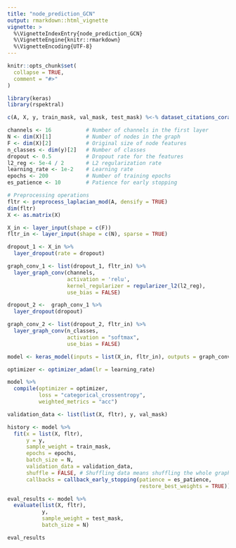 ```yaml
---
title: "node_prediction_GCN"
output: rmarkdown::html_vignette
vignette: >
  %\VignetteIndexEntry{node_prediction_GCN}
  %\VignetteEngine{knitr::rmarkdown}
  %\VignetteEncoding{UTF-8}
---
```


```r
knitr::opts_chunk$set(
  collapse = TRUE,
  comment = "#>"
)
```

```r
library(keras)
library(rspektral)
```

```r
c(A, X, y, train_mask, val_mask, test_mask) %<-% dataset_citations_cora()
```
```r
channels <- 16           # Number of channels in the first layer
N <- dim(X)[1]           # Number of nodes in the graph
F <- dim(X)[2]           # Original size of node features
n_classes <- dim(y)[2]   # Number of classes
dropout <- 0.5           # Dropout rate for the features
l2_reg <- 5e-4 / 2       # L2 regularization rate
learning_rate <- 1e-2    # Learning rate
epochs <- 200            # Number of training epochs
es_patience <- 10        # Patience for early stopping
```


```r
# Preprocessing operations
fltr <- preprocess_laplacian_mod(A, densify = TRUE)
dim(fltr)
X <- as.matrix(X)
```

```r

X_in <- layer_input(shape = c(F))
fltr_in <- layer_input(shape = c(N), sparse = TRUE)

dropout_1 <- X_in %>%
  layer_dropout(rate = dropout)

graph_conv_1 <- list(dropout_1, fltr_in) %>%
  layer_graph_conv(channels,
                   activation = 'relu',
                   kernel_regularizer = regularizer_l2(l2_reg),
                   use_bias = FALSE)

dropout_2 <-  graph_conv_1 %>%
  layer_dropout(dropout)

graph_conv_2 <- list(dropout_2, fltr_in) %>%
  layer_graph_conv(n_classes,
                   activation = "softmax",
                   use_bias = FALSE)

```

```r

model <- keras_model(inputs = list(X_in, fltr_in), outputs = graph_conv_2)

optimizer <- optimizer_adam(lr = learning_rate)

model %>%
  compile(optimizer = optimizer,
          loss = "categorical_crossentropy",
          weighted_metrics = "acc")

```

```r

validation_data <- list(list(X, fltr), y, val_mask)

history <- model %>%
  fit(x = list(X, fltr),
      y = y,
      sample_weight = train_mask,
      epochs = epochs,
      batch_size = N,
      validation_data = validation_data,
      shuffle = FALSE, # Shuffling data means shuffling the whole graph
      callbacks = callback_early_stopping(patience = es_patience,
                                          restore_best_weights = TRUE))


```

```r

eval_results <- model %>%
  evaluate(list(X, fltr),
           y,
           sample_weight = test_mask,
           batch_size = N)

eval_results  
 
```
